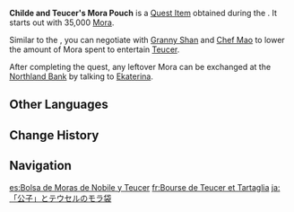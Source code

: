 {{Item Infobox
|id           = 100555
|image        = Item Bag of Mora.png
|type         = Quest Items
|group        = Quest Currencies
|description  = Funds for [[Teucer]]'s entertainment, provided by Childe, now mixed in with the stash you received from Teucer earlier...<br>The face value of each of these gold coins is very large, but they can be redeemed for smaller change at the Northland Bank.
|source1      = Given during the [[Across the Sea]] quest.
}}
'''Childe and Teucer's Mora Pouch''' is a [[Quest Item]] obtained during the {{Quest|Mighty Cyclops' Adventure!}}. It starts out with 35,000 [[Mora]].

Similar to the {{Quest|Downtown}}, you can negotiate with [[Granny Shan]] and [[Chef Mao]] to lower the amount of Mora spent to entertain [[Teucer]].

After completing the quest, any leftover Mora can be exchanged at the [[Northland Bank]] by talking to [[Ekaterina]].

==Other Languages==
{{Other Languages
|default_hidden = 1
|en      = Childe and Teucer's Mora Pouch
|zhs     = 「公子」与托克的摩拉袋
|zhs_rm  = "Gōngzǐ" yǔ Tuōkè de Mólā Dài
|zht     = 「公子」與托克的摩拉袋
|zht_rm  = "Gōngzǐ" yǔ Tuōkè de Mólā Dài
|ja      = 「公子」とテウセルのモラ袋
|ja_rm   = "Koushi" to Teuseru no Mora Bukuro
|ko      = 「타르탈리아」와 테우세르의 모라 주머니
|ko_rm   = "Tareutallia"-wa Teusereu-ui Mora Jumeoni
|es      = Bolsa de Moras de Nobile y Teucer
|fr      = Bourse de Teucer et Tartaglia
|ru      = Мешочек с морой Тевкра и Чайльда
|th      = ถุง Mora ของ Childe และ Teucer
|th_rm   = Thung Mora khong Childe lae Teucer
|vi      = Túi Mora của Teucer và Childe
|de      = Morabörse vom Grafen und Teucer
|id      = Kantong Mora Teucer dan Childe
|pt      = Saco de Mora de Childe e Teucer
|tr      = Asilzade ve Teucer'ın Mora Kesesi
|it      = Borsa di Mora del Principe e Teucer
}}

==Change History==
{{Change History|1.1}}

==Navigation==
{{Precious Navbox|Currency}}

[[es:Bolsa de Moras de Nobile y Teucer]]
[[fr:Bourse de Teucer et Tartaglia]]
[[ja:「公子」とテウセルのモラ袋]]